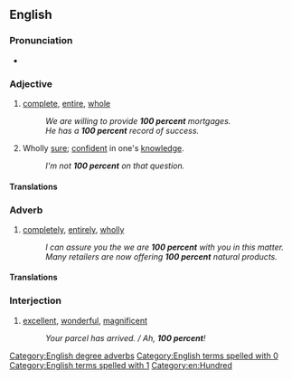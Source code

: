 ==English==

===Pronunciation===
* {{audio|en|En-au-100 percent.ogg|Audio (AU)}}

===Adjective===
{{en-adj|-}}

# [[complete]], [[entire]], [[whole]]
#: ''We are willing to provide '''100 percent''' mortgages.''
#: ''He has a '''100 percent''' record of success.''
# {{lb|en|colloquial}} Wholly [[sure]]; [[confident]] in one's [[knowledge]].
#: ''I'm not '''100 percent''' on that question.''

====Translations====
{{trans-see|complete, whole|one hundred percent}}

===Adverb===
{{en-adv|-}}

# [[completely]], [[entirely]], [[wholly]]
#: ''I can assure you the we are '''100 percent''' with you in this matter.''
#: ''Many retailers are now offering '''100 percent''' natural products.''

====Translations====
{{trans-see|completely, wholly|one hundred percent}}

===Interjection===
{{en-interj}}

# {{lb|en|South Africa|slang}} [[excellent]], [[wonderful]], [[magnificent]]
#: ''Your parcel has arrived. / Ah, '''100 percent'''!''

[[Category:English degree adverbs]]
[[Category:English terms spelled with 0]]
[[Category:English terms spelled with 1]]
[[Category:en:Hundred]]